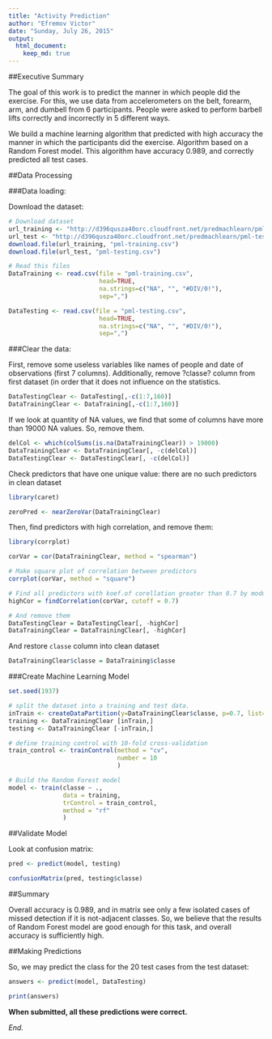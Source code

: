 ---
title: "Activity Prediction"
author: "Efremov Victor"
date: "Sunday, July 26, 2015"
output: 
  html_document:
    keep_md: true
---

##Executive Summary

The goal of this work is to predict the manner in which people did the exercise. 
For this, we use  data from accelerometers on the belt, forearm, arm, and 
dumbell from 6 participants. People were asked to perform barbell lifts 
correctly and incorrectly in 5 different ways. 

We build a machine learning algorithm that predicted with high accuracy the 
manner in which the participants did the exercise. Algorithm based on a Random 
Forest model. This algorithm have accuracy 0.989, and correctly predicted all 
test cases.

##Data Processing

###Data loading:

Download the dataset:

```{r cache=TRUE}
# Download dataset
url_training <- "http://d396qusza40orc.cloudfront.net/predmachlearn/pml-training.csv"
url_test <- "http://d396qusza40orc.cloudfront.net/predmachlearn/pml-testing.csv"
download.file(url_training, "pml-training.csv")
download.file(url_test, "pml-testing.csv")

# Read this files
DataTraining <- read.csv(file = "pml-training.csv",
                         head=TRUE,
                         na.strings=c("NA", "", "#DIV/0!"),
                         sep=",")

DataTesting <- read.csv(file = "pml-testing.csv",
                         head=TRUE,
                         na.strings=c("NA", "", "#DIV/0!"),
                         sep=",")
```
###Clear the data:

First, remove some useless variables like names of people and date of 
observations (first 7 columns). Additionally, remove ?classe? column from first 
dataset (in order that it does not influence on the statistics.

```{r cache=TRUE}
DataTestingClear <- DataTesting[,-c(1:7,160)]
DataTrainingClear <- DataTraining[,-c(1:7,160)]
```

If we look at quantity of NA values, we find that some of columns have more than 
19000 NA values. So, remove them.

```{r cache=TRUE}
delCol <- which(colSums(is.na(DataTrainingClear)) > 19000)
DataTrainingClear <- DataTrainingClear[, -c(delCol)]
DataTestingClear <- DataTestingClear[, -c(delCol)]
```

Check predictors that have one unique value: there are no such predictors in clean dataset 

```{r cache=TRUE, echo=FALSE}
library(caret)
```
```{r cache=TRUE}
zeroPred <- nearZeroVar(DataTrainingClear)
```

Then, find predictors with high correlation, and remove them:

```{r cache=TRUE}
library(corrplot)

corVar = cor(DataTrainingClear, method = "spearman")
```
```{r cache=TRUE, fig.width=9, fig.height=9}
# Make square plot of correlation between predictors
corrplot(corVar, method = "square")

```
```{r cache=TRUE}

# Find all predictors with koef.of corellation greater than 0.7 by modulus.
highCor = findCorrelation(corVar, cutoff = 0.7)

# And remove them
DataTestingClear = DataTestingClear[, -highCor]
DataTrainingClear = DataTrainingClear[, -highCor]
```

And restore ```classe``` column into clean dataset

```{r cache=TRUE}
DataTrainingClear$classe = DataTraining$classe
```

###Create Machine Learning Model

```{r cache=TRUE}
set.seed(1937)

# split the dataset into a training and test data.
inTrain <- createDataPartition(y=DataTrainingClear$classe, p=0.7, list=FALSE)
training <- DataTrainingClear [inTrain,] 
testing <- DataTrainingClear [-inTrain,] 

# define training control with 10-fold cross-validation
train_control <- trainControl(method = "cv", 
                              number = 10
                              )

# Build the Random Forest model
model <- train(classe ~ ., 
               data = training, 
               trControl = train_control, 
               method = "rf"
               )
```

##Validate Model

Look at confusion matrix:

```{r cache=TRUE}
pred <- predict(model, testing)

confusionMatrix(pred, testing$classe)
```

##Summary

Overall accuracy is 0.989, and in matrix see only a few isolated cases of 
missed detection if it is not-adjacent classes. So, we believe that the results 
of Random Forest model are good enough for this task, and overall accuracy is 
sufficiently high.

##Making Predictions

So, we may predict the class for the 20 test cases from the test dataset:

```{r cache=TRUE}
answers <- predict(model, DataTesting)

print(answers)
```

**When submitted,  all these predictions were correct.**



*End.*




